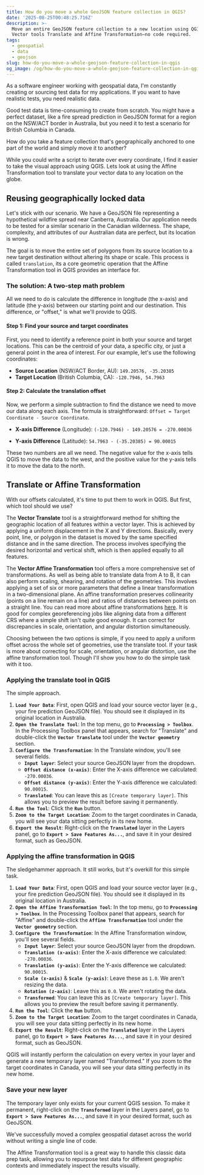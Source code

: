 ```yaml
---
title: How do you move a whole GeoJSON feature collection in QGIS?
date: '2025-08-25T00:48:25.716Z'
description: >-
  Move an entire GeoJSON feature collection to a new location using QGIS’s
  Vector tools Translate and Affine Transformation—no code required.
tags:
  - geospatial
  - data
  - geojson
slug: how-do-you-move-a-whole-geojson-feature-collection-in-qgis
og_image: /og/how-do-you-move-a-whole-geojson-feature-collection-in-qgis.jpg
---
```

As a software engineer working with geospatial data, I'm constantly creating or sourcing test data for my applications. If you want to have realistic tests, you need realistic data.

Good test data is time-consuming to create from scratch. You might have a perfect dataset, like a fire spread prediction in GeoJSON format for a region on the NSW/ACT border in Australia, but you need it to test a scenario for British Columbia in Canada.

How do you take a feature collection that's geographically anchored to one part of the world and simply move it to another?

While you could write a script to iterate over every coordinate, I find it easier to take the visual approach using QGIS. Lets look at using the Affine Transformation tool to translate your vector data to any location on the globe.

## Reusing geographically locked data

Let's stick with our scenario. We have a GeoJSON file representing a hypothetical wildfire spread near Canberra, Australia. Our application needs to be tested for a similar scenario in the Canadian wilderness. The shape, complexity, and attributes of our Australian data are perfect, but its location is wrong.

The goal is to move the entire set of polygons from its source location to a new target destination without altering its shape or scale. This process is called `translation`, its a core geometric operation that the Affine Transformation tool in QGIS provides an interface for.

### **The solution: A two-step math problem**

All we need to do is calculate the difference in longitude (the x-axis) and latitude (the y-axis) between our starting point and our destination. This difference, or "offset," is what we'll provide to QGIS.

#### **Step 1: Find your source and target coordinates**

First, you need to identify a reference point in both your source and target locations. This can be the centroid of your data, a specific city, or just a general point in the area of interest. For our example, let's use the following coordinates:

* **Source Location** (NSW/ACT Border, AU): `149.20576, -35.20385`  
* **Target Location** (British Columbia, CA): `-120.7946, 54.7963`

#### **Step 2: Calculate the translation offset**

Now, we perform a simple subtraction to find the distance we need to move our data along each axis. The formula is straightforward: `Offset = Target Coordinate - Source Coordinate`.

* **X-axis Difference** (Longitude): `(-120.7946) - 149.20576 = -270.00036`

* **Y-axis Difference** (Latitude): `54.7963 - (-35.20385) = 90.00015`

These two numbers are all we need. The negative value for the x-axis tells QGIS to move the data to the west, and the positive value for the y-axis tells it to move the data to the north.

## Translate or Affine Transformation

With our offsets calculated, it's time to put them to work in QGIS. But first, which tool should we use? 

The **Vector Translate** tool is a straightforward method for shifting the geographic location of all features within a vector layer. 
This is achieved by applying a uniform displacement in the X and Y directions. Basically, every point, line, or polygon in the dataset is moved by the same specified distance and in the same direction. 
The process involves specifying the desired horizontal and vertical shift, which is then applied equally to all features.

The **Vector Affine Transformation** tool offers a more comprehensive set of transformations. As well as being able to translate data from A to B, it can also perform scaling, shearing, and rotation of the geometries. 
This involves applying a set of six or more parameters that define a linear transformation in a two-dimensional plane. An affine transformation preserves collinearity (points on a line remain on a line) and ratios of distances between points on a straight line.
You can read more about affine transformations [here](https://en.wikipedia.org/wiki/Affine_transformation).
It is good for complex georeferencing jobs like aligning data from a different CRS where a simple shift isn't quite good enough. It can correct for discrepancies in scale, orientation, and angular distortion simultaneously.

Choosing between the two options is simple, if you need to apply a uniform offset across the whole set of geometries, use the translate tool. 
If your task is more about correcting for scale, orientation, or angular distortion, use the affine transformation tool. Though I'll show you how to do the simple task with it too. 

### **Applying the translate tool in QGIS**
The simple approach. 

1. **`Load Your Data`**: First, open QGIS and load your source vector layer (e.g., your fire prediction GeoJSON file). You should see it displayed in its original location in Australia.  
2. **`Open the Translate Tool`**: In the top menu, go to **`Processing > Toolbox`**. In the Processing Toolbox panel that appears, search for "Translate" and double-click the **`Vector Translate`** tool under the **`Vector geometry`** section.  
3. **`Configure the Transformation`**: In the Translate window, you'll see several fields. 
   * **`Input layer`**: Select your source GeoJSON layer from the dropdown.  
   * **`Offset distance (x-axis)`**: Enter the X-axis difference we calculated: `-270.00036`.  
   * **`Offset distance (y-axis)`**: Enter the Y-axis difference we calculated: `90.00015`.
   * **`Translated`**: You can leave this as `[Create temporary layer]`. This allows you to preview the result before saving it permanently.  
4. **`Run the Tool`**: Click the **`Run`** button.
5. **`Zoom to the Target Location`**: Zoom to the target coordinates in Canada, you will see your data sitting perfectly in its new home.
6. **`Export the Result`**: Right-click on the **`Translated`** layer in the Layers panel, go to **`Export > Save Features As...`**, and save it in your desired format, such as GeoJSON.


### **Applying the affine transformation in QGIS**
The sledgehammer approach. It still works, but it's overkill for this simple task.

1. **`Load Your Data`**: First, open QGIS and load your source vector layer (e.g., your fire prediction GeoJSON file). You should see it displayed in its original location in Australia.  
2. **`Open the Affine Transformation Tool`**: In the top menu, go to **`Processing > Toolbox`**. In the Processing Toolbox panel that appears, search for "Affine" and double-click the **`Affine Transformation`** tool under the **`Vector geometry`** section.  
3. **`Configure the Transformation`**: In the Affine Transformation window, you'll see several fields. 
   * **`Input layer`**: Select your source GeoJSON layer from the dropdown.  
   * **`Translation (x-axis)`**: Enter the X-axis difference we calculated: `-270.00036`.  
   * **`Translation (y-axis)`**: Enter the Y-axis difference we calculated: `90.00015`.  
   * **`Scale (x-axis)`** & **`Scale (y-axis)`**: Leave these as `1.0`. We aren't resizing the data.  
   * **`Rotation (z-axis)`**: Leave this as `0.0`. We aren't rotating the data.  
   * **`Transformed`**: You can leave this as `[Create temporary layer]`. This allows you to preview the result before saving it permanently.  
4. **`Run the Tool`**: Click the **`Run`** button.
5. **`Zoom to the Target Location`**: Zoom to the target coordinates in Canada, you will see your data sitting perfectly in its new home.
6. **`Export the Result`**: Right-click on the **`Translated`** layer in the Layers panel, go to **`Export > Save Features As...`**, and save it in your desired format, such as GeoJSON.


QGIS will instantly perform the calculation on every vertex in your layer and generate a new temporary layer named "Transformed." If you zoom to the target coordinates in Canada, you will see your data sitting perfectly in its new home.

### **Save your new layer**

The temporary layer only exists for your current QGIS session. To make it permanent, right-click on the **`Transformed`** layer in the Layers panel, go to **`Export > Save Features As...`**, and save it in your desired format, such as GeoJSON.

We've successfully moved a complex geospatial dataset across the world without writing a single line of code. 

The Affine Transformation tool is a great way to handle this classic data prep task, allowing you to repurpose test data for different geographic contexts and immediately inspect the results visually. 

